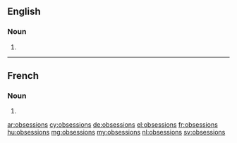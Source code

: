 ==English==

===Noun===
{{head|en}}

# {{plural of|obsession}}

----

==French==

===Noun===
{{head|fr|g=f-p}}

# {{plural of|obsession|lang=fr}}

[[ar:obsessions]]
[[cy:obsessions]]
[[de:obsessions]]
[[el:obsessions]]
[[fr:obsessions]]
[[hu:obsessions]]
[[mg:obsessions]]
[[my:obsessions]]
[[nl:obsessions]]
[[sv:obsessions]]